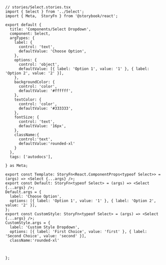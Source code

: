 ```tsx
// stories/Select.stories.tsx
import { Select } from '../Select';
import { Meta,  StoryFn } from '@storybook/react';

export default {
  title: 'Components/Select Dropdown',
  component: Select,
  argTypes: {
    label: {
      control: 'text',
      defaultValue: 'Choose Option',
    },
    options: {
      control: 'object',
      defaultValue: [{ label: 'Option 1', value: '1' }, { label: 'Option 2', value: '2' }],
    },
    backgroundColor: {
      control: 'color',
      defaultValue: '#ffffff',
    },
    textColor: {
      control: 'color',
      defaultValue: '#333333',
    },
    fontSize: {
      control: 'text',
      defaultValue: '16px',
    },
    className:{
      control:'text',
      defaultValue:'rounded-xl'
    }
  },
  tags: ['autodocs'],

} as Meta;

export const Template: StoryFn<React.ComponentProps<typeof Select>> = (args) => <Select {...args} />;
export const Default: StoryFn<typeof Select> = (args) => <Select {...args} />;
Default.args = {
  label: 'Choose Option',
  options: [{ label: 'Option 1', value: '1' }, { label: 'Option 2', value: '2' }],
};
export const CustomStyle: StoryFn<typeof Select> = (args) => <Select {...args} />;
CustomStyle.args = {
  label: 'Custom Style Dropdown',
  options: [{ label: 'First Choice', value: 'first' }, { label: 'Second Choice', value: 'second' }],
  className:'rounded-xl'


 
};
```